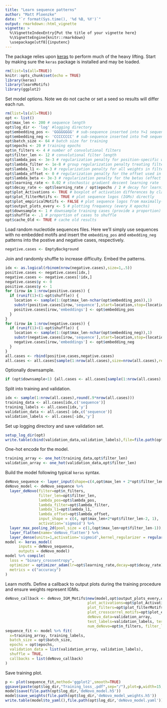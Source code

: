 ```yaml
---
title: "Learn sequence patterns"
author: "Matt Ploenzke"
date: "`r format(Sys.time(), '%d %B, %Y')`"
output: rmarkdown::html_vignette
vignette: >
  %\VignetteIndexEntry{Put the title of your vignette here}
  %\VignetteEngine{knitr::rmarkdown}
  \usepackage[utf8]{inputenc}
---
```


The package relies upon [keras](https://keras.rstudio.com/) to perform much of the heavy lifting. Start by making sure the `keras` package is installed and may be loaded. 
```r
rm(list=ls(all=TRUE))
knitr::opts_chunk$set(echo = TRUE)
library(keras)
library(learnMotifs)
library(ggplot2)
```

Set model options. Note we do not cache or set a seed so results will differ each run.
```r
rm(list=ls(all=TRUE))
opt <- list()
opt$max_len <- 200 # sequence length
opt$log_dir <- 'log' #logging directory
opt$embedding_pos <- 'GGGGGGGG' # sub-sequence inserted into Y=1 sequences
opt$embedding_neg <- 'CCCCCCCC' # sub-sequence inserted into Y=0 sequences
opt$batch_size <- 64 # batch size for training 
opt$epochs <- 20 # training epochs
opt$n_filters <- 4 # number of convolutional filters
opt$filter_len <- 12 # convolutional filter length
opt$lambda_pos <- 3e-3 # regularization penalty for position-specific weights in filters
opt$lambda_filter <- 1e-8 # group regularization penalty treating filter as groups
opt$lambda_l1 <- 3e-3 # regularization penalty for all weights in filters
opt$lambda_offset <- 0 # regularization penalty for the offset used in the convolutional filters
opt$lambda_beta <- 3e-3 # regularization penalty for the betas (effect sizes)
opt$learning_rate <- 0.02 # stochastic gradient descent learning rate
opt$decay_rate <- opt$learning_rate / opt$epochs / 2 # decay for learning rate
opt$plot_Activations <- TRUE # boxplot of activation differences by class per filter
opt$plot_filterMotifs <- TRUE # plot sequence logos (IGMs) directly
opt$plot_empiricalMotifs <- FALSE # plot sequence logos from maximally-activated sub-sequences
opt$output_plots_every <- 5 # plotting frequency (every X epochs)
opt$downsample <- 1 # downsample training cases (provide a proportion)
opt$shuffle <- .1 # proportion of cases to shuffle
opt$cache_Old <- TRUE # cache old results
```

Load random nucleotide sequences files. Here we'll simply use sequences with no embedded motifs and insert the `embedding_pos` and `embedding_neg` patterns into the postive and negative cases, respectively.
```r
negative.cases <- EmptyBackground
```

Join and randomly shuffle to increase difficulty. Embed the patterns.
```r
idx <- as.logical(rbinom(nrow(negative.cases),size=1,.5))
positive.cases <- negative.cases[idx,]
negative.cases <- negative.cases[!idx,]
negative.cases$y <- 0
positive.cases$y <- 1
for (irow in 1:nrow(positive.cases)) {
  if (runif(1)<(1-opt$shuffle)) {
    location <- sample(1:(opt$max_len-nchar(opt$embedding_pos)),1)
    substr(positive.cases[irow,'sequence'],start=location,stop=(location+nchar(opt$embedding_pos)-1)) <- opt$embedding_pos
    positive.cases[irow,'embeddings'] <- opt$embedding_pos
  }
}
for (irow in 1:nrow(negative.cases)) {
  if (runif(1)<(1-opt$shuffle)) {
    location <- sample(1:(opt$max_len-nchar(opt$embedding_neg)),1)
    substr(negative.cases[irow,'sequence'],start=location,stop=(location+nchar(opt$embedding_neg)-1)) <- opt$embedding_neg
    negative.cases[irow,'embeddings'] <- opt$embedding_neg
  }
}
all.cases <- rbind(positive.cases,negative.cases)
all.cases <- all.cases[sample(1:nrow(all.cases),size=nrow(all.cases),replace=FALSE),]
```

Optionally downsample.
```r
if (opt$downsample<1) {all.cases <- all.cases[sample(1:nrow(all.cases),size=opt$downsample*nrow(all.cases)),]}
```

Split into training and validation.
```r
idx <- sample(1:nrow(all.cases),round(.9*nrow(all.cases)))
training_data <- all.cases[idx,c('sequence')]
training_labels <- all.cases[idx,'y']
validation_data <- all.cases[-idx,c('sequence')]
validation_labels <- all.cases[-idx,'y']
```

Set up logging directory and save validation set.
```r
setup_log_dir(opt)
write.table(cbind(validation_data,validation_labels),file=file.path(opt$log_dir,'testset.csv'),sep=',',row.names=F,col.names=F)
```

One-hot encode for the model.
```r
training_array <- one_hot(training_data,opt$filter_len)
validation_array <- one_hot(validation_data,opt$filter_len)
```

Build the model following typical `keras` syntax.
```r
deNovo_sequence <- layer_input(shape=c(4,opt$max_len + 2*opt$filter_len-2,1),name='deNovo_input')
deNovo_model <- deNovo_sequence %>%
  layer_deNovo(filter=opt$n_filters,
               filter_len=opt$filter_len,
               lambda_pos=opt$lambda_pos,
               lambda_filter=opt$lambda_filter,
               lambda_l1=opt$lambda_l1,
               lambda_offset=opt$lambda_offset,
               input_shape = c(4, opt$max_len+2*opt$filter_len-2, 1),
               activation='sigmoid') %>%
  layer_max_pooling_2d(pool_size = c(1,(opt$max_len+opt$filter_len-1)),name='deNovo_pool') %>%
  layer_flatten(name='deNovo_flatten') %>%
  layer_dense(units=1,activation='sigmoid',kernel_regularizer = regularizer_l1(l=opt$lambda_beta))
model <- keras_model(
      inputs = deNovo_sequence, 
      outputs = deNovo_model)
model %>% compile(
  loss = "binary_crossentropy",
  optimizer = optimizer_adam(lr=opt$learning_rate,decay=opt$decay_rate),
  metrics = c("accuracy")
)
```

Learn motifs. Define a callback to output plots during the training procedure and ensure weights represent IGMs.
```r
deNovo_callback <- deNovo_IGM_Motifs$new(model,opt$output_plots_every,opt$log_dir,
                                     plot_activations=opt$plot_Activations, 
                                     plot_filters=opt$plot_filterMotifs,
                                     plot_crosscorrel_motifs=opt$plot_empiricalMotifs,
                                     deNovo_data=validation_array, 
                                     test_labels=validation_labels, test_seqs=validation_data,
                                     num_deNovo=opt$n_filters, filter_len=opt$filter_len)
sequence_fit <- model %>% fit(
  x=training_array, training_labels,
  batch_size = opt$batch_size,
  epochs = opt$epochs,
  validation_data = list(validation_array, validation_labels),
  shuffle = TRUE,
  callbacks = list(deNovo_callback)
)
```

Save training plot.
```r
p <- plot(sequence_fit,method='ggplot2',smooth=TRUE)
ggsave(paste(opt$log_dir,"Training_loss_.pdf",sep="/"),plot=p,width=15,height=7.5,units='in')
model$save(file.path(opt$log_dir,'deNovo_model.h5'))
model$save_weights(file.path(opt$log_dir,'deNovo_model_weights.h5'))
write.table(model$to_yaml(),file.path(opt$log_dir,'deNovo_model.yaml'))
```

